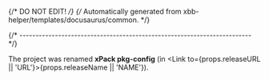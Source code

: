 {/* DO NOT EDIT! */}
{/* Automatically generated from xbb-helper/templates/docusaurus/common. */}


{/* ------------------------------------------------------------------------ */}

The project was renamed **xPack pkg-config**
(in <Link to={props.releaseURL || 'URL'}>{props.releaseName || 'NAME'}</Link>).
